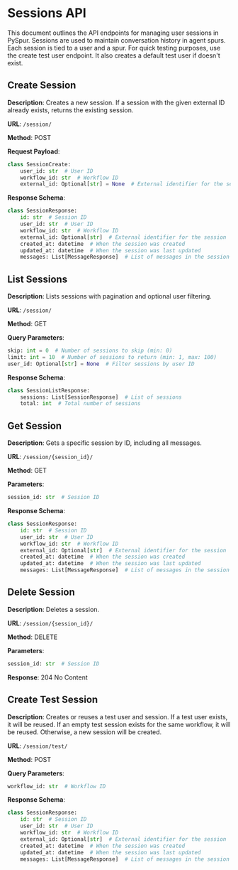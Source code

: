 # Sessions API

This document outlines the API endpoints for managing user sessions in PySpur.
Sessions are used to maintain conversation history in agent spurs.
Each session is tied to a user and a spur.
For quick testing purposes, use the create test user endpoint. It also creates a default test user if doesn't exist.

## Create Session

**Description**: Creates a new session. If a session with the given external ID already exists, returns the existing session.

**URL**: `/session/`

**Method**: POST

**Request Payload**:
```python
class SessionCreate:
    user_id: str  # User ID
    workflow_id: str  # Workflow ID
    external_id: Optional[str] = None  # External identifier for the session
```

**Response Schema**:
```python
class SessionResponse:
    id: str  # Session ID
    user_id: str  # User ID
    workflow_id: str  # Workflow ID
    external_id: Optional[str]  # External identifier for the session
    created_at: datetime  # When the session was created
    updated_at: datetime  # When the session was last updated
    messages: List[MessageResponse]  # List of messages in the session
```

## List Sessions

**Description**: Lists sessions with pagination and optional user filtering.

**URL**: `/session/`

**Method**: GET

**Query Parameters**:
```python
skip: int = 0  # Number of sessions to skip (min: 0)
limit: int = 10  # Number of sessions to return (min: 1, max: 100)
user_id: Optional[str] = None  # Filter sessions by user ID
```

**Response Schema**:
```python
class SessionListResponse:
    sessions: List[SessionResponse]  # List of sessions
    total: int  # Total number of sessions
```

## Get Session

**Description**: Gets a specific session by ID, including all messages.

**URL**: `/session/{session_id}/`

**Method**: GET

**Parameters**:
```python
session_id: str  # Session ID
```

**Response Schema**:
```python
class SessionResponse:
    id: str  # Session ID
    user_id: str  # User ID
    workflow_id: str  # Workflow ID
    external_id: Optional[str]  # External identifier for the session
    created_at: datetime  # When the session was created
    updated_at: datetime  # When the session was last updated
    messages: List[MessageResponse]  # List of messages in the session
```

## Delete Session

**Description**: Deletes a session.

**URL**: `/session/{session_id}/`

**Method**: DELETE

**Parameters**:
```python
session_id: str  # Session ID
```

**Response**: 204 No Content

## Create Test Session

**Description**: Creates or reuses a test user and session. If a test user exists, it will be reused. If an empty test session exists for the same workflow, it will be reused. Otherwise, a new session will be created.

**URL**: `/session/test/`

**Method**: POST

**Query Parameters**:
```python
workflow_id: str  # Workflow ID
```

**Response Schema**:
```python
class SessionResponse:
    id: str  # Session ID
    user_id: str  # User ID
    workflow_id: str  # Workflow ID
    external_id: Optional[str]  # External identifier for the session
    created_at: datetime  # When the session was created
    updated_at: datetime  # When the session was last updated
    messages: List[MessageResponse]  # List of messages in the session
``` 